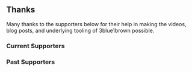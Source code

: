 <Section>

# Thanks

<Clickable
  link="https://www.patreon.com/3blue1brown"
  icon="fas fa-hand-holding-heart"
  text="Join as a member"
/>

Many thanks to the supporters below for their help in making the videos, blog posts, and underlying tooling of 3blue1brown possible.

### Current Supporters

<Patrons active={true} />

### Past Supporters

<Patrons active={false} />

</Section>
